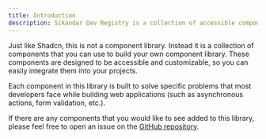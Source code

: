 ```yaml
---
title: Introduction
description: Sikandar Dev Registry is a collection of accessible components built for use with Shadcn.
---
```



Just like Shadcn, this is not a component library. Instead it is a collection of components that you can use to build your own component library. These components are designed to be accessible and customizable, so you can easily integrate them into your projects.

Each component in this library is built to solve specific problems that most developers face while building web applications (such as asynchronous actions, form validation, etc.).

If there are any components that you would like to see added to this library, please feel free to open an issue on the <a href={GITHUB_REPO_URL}>GitHub repository</a>.
